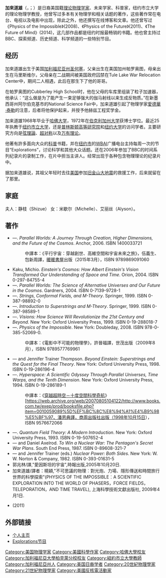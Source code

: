 {{noteTA
|G1=IT
}}
{{Infobox Scientist
| name              = 加來道雄<br>Michio Kaku
| image             = Michio Kaku-cropped.jpg
| caption =加来道雄，2012年
| birth_date        = {{birth date and age|1947|01|24}} 
| birth_place       = {{USA}}[[加利福尼亚州|加利福尼亚州]][[圣何塞_(加利福尼亚州)|圣何塞]]
| residence         = {{USA}}[[纽约州|纽约州]][[纽约市|纽约市]]
| nationality       = {{USA}}
| field             = [[理论物理|理论物理]] 
| work_institutions = [[纽约市立大学|纽约市立大学]] 
| alma_mater        = [[哈佛大学|哈佛大学]]<br />[[加州大学柏克萊分校|加州大学柏克萊分校]]
| doctoral_advisor  = [[斯坦利·曼德尔施塔姆|斯坦利·曼德尔施塔姆]]
| doctoral_students = 
| known_for         = [[弦理论|弦理论]]
| prizes            = 
| footnotes         = 
}}
{{japanese|japanese=加來 道雄|kana=かく みちお|romaji=Kaku Michio}}

'''加來道雄'''（{{lang-ja|'''ミチオ・カク'''}}，{{lang-en|'''Michio Kaku'''}}；{{bd|1947年|1月24日||}}）是日裔美国籍[[理論物理|理论物理学家]]、未来学家、科普家，纽约市立大学的理论物理学教授，他曾写过多本有关物理学和相关话题的著作，这些著作常在电台、电视以及电影中出现，除此之外，他还撰写在线博客和文章。他还曾写过《Physics of the Impossible》(2008)、《Physics of the Future》(2011)、《The Future of Mind》(2014)，这几部作品都是纽约时报最畅销的书籍。他也曾主持过BBC、探索频道、历史频道、科学频道的一些特别节目。

== 经历 ==
加來道雄出生于美国[[加利福尼亚州|加利福尼亚州]][[圣何塞_(加利福尼亚州)|圣何塞]]，父亲出生在美国加州帕罗奥图，母亲出生在马里斯维尔，父母亲在二战期间被美国政府囚禁在Tule Lake War Relocation Center中，期间二人相遇，此后在那生下了他的哥哥。

在帕罗奥图的Cubberley High School时，他在父母的车库里组装了粒子加速器，他承认：“这么做是为了能产生一束足够强大的伽马射线以来生成反物质。”在新墨西哥州阿尔伯克基市的National Science Fair中，加来道雄引起了物理学家[[愛德華·泰勒|愛德華·泰勒]]的注意，后者将他保护起来，并授予他赫兹工程奖学金。

加来道雄1968年毕业于[[哈佛大学|哈佛大学]]，1972年在[[伯克利加州大学|伯克利加州大学]]获博士学位。最近25年执教于[[纽约市立大学|纽约市立大学]]，还是[[普林斯顿高等研究院|普林斯顿高等研究院]]和[[纽约大学|纽约大学]]的访问学者。主要研究方向是[[弦理論|弦理論]]、[[超对称|超对称]]以及[[万有理论|万有理论]]。

他著有許多面向大众的[[科普|科普]]书籍，并在[[纽约市|纽约市]]的[[WBAI|WBAI]]广播电台主持每周一次的节目“Explorations”，讨论科学和其他大众话题。还在2006年参加了BBC的时间系列纪录片的录制工作，在片中担当主讲人。经常出现于各种包含物理理论的纪录片中。

据加来道雄说，其祖父年轻时去往[[美国|美国]]参加[[1906年舊金山大地震|旧金山大地震]]的救援工作，后来就留在了那里。

==家庭==
夫人：静枝（Shizue）  女：米歇尔（Michelle）、艾丽丝（Alyson）。

== 著作 ==
{{refbegin|2}}
* —. ''Parallel Worlds: A Journey Through Creation, Higher Dimensions, and the Future of the Cosmos''. Anchor, 2006. ISBN 1400033721
*: 中譯本：《平行宇宙：穿越創世、高維空間和宇宙未來之旅》，伍義生、包新周譯，[[暖暖書屋|暖暖書屋]]出版（2015年3月），ISBN 9789869091060
* Kaku, Michio. ''Einstein's Cosmos: How Albert Einstein's Vision Transformed Our Understanding of Space and Time''. Orion, 2004. ISBN 0-297-84755-4
* —. ''Parallel Worlds: The Science of Alternative Universes and Our Future in the Cosmos''. Gardners, 2004. ISBN 0-7139-9728-1
* —. ''Strings, Conformal Fields, and M-Theory''. Springer, 1999. ISBN 0-387-98892-0
* —. ''Introduction to Superstrings and M-Theory''. Springer, 1999. ISBN 0-387-98589-1
* —. ''Visions: How Science Will Revolutionize the 21st Century and Beyond''. New York: Oxford University Press, 1999. ISBN 0-19-288018-7
* —. ''Physics of the Impossible''. New York: Doubleday, 2008. ISBN 978-0-385-52069-0.
*: 中譯本：《電影中不可能的物理學》，許晉福譯，世茂出版（2009年8月），ISBN 9789577769961
* — and Jennifer Trainer Thompson. ''Beyond Einstein: Superstrings and the Quest for the Final Theory''. New York: Oxford University Press, 1998. ISBN 0-19-286196-4
* —. ''Hyperspace: A Scientific Odyssey Through Parallel Universes, Time Warps, and the Tenth Dimension''. New York: Oxford University Press, 1994. ISBN 0-19-286189-1
*: 中譯本：《[[穿越超時空|穿越超時空－十度空間科學奇航]]》[https://web.archive.org/web/20070805104122/http://www.books.com.tw/exep/prod/booksfile.php?item=0010059089%5D%EF%BC%8C%E8%94%A1%E4%B9%98%E5%BF%97、潘恩典譯，商周出版社出版（1998年10月15日），ISBN 9576672066
* —. ''Quantum Field Theory: A Modern Introduction''. New York: Oxford University Press, 1993. ISBN 0-19-507652-4
* — and Daniel Axelrod. ''To Win a Nuclear War: The Pentagon's Secret War Plans''. South End Press, 1987. ISBN 0-89608-321-7
* — and Jennifer Trainer (eds.) ''Nuclear Power: Both Sides''. New York: W. W. Norton & Company, 1982. ISBN 0-393-01631-5
*郭兆林/譯,"愛因斯坦的宇宙",時報出版,2005年10月20日.
*加來道雄/譯者：曉穎,"不可思議的物理︰對光炮、力場、隱形傳送和時間旅行世界的科學探索"(PHYSICS OF THE IMPOSSIBLE︰A SCIENTIFIC EXPLORATION INTO THE WORLD OF PHASERS，FORCE FIELDS，TELEPORATION，AND TIME TRAVEL), 上海科學技術文獻出版社, 2009年4月1日.
*{{le|2100科技大未來：從現在到2100年，科技將如何改變我們的生活|Physics of the Future}}(2011)
{{refend}}

== 外部链接 ==
* [http://www.mkaku.org/ 个人主页]{{Wayback|url=http://www.mkaku.org/ |date=20061114012929 }}
* [https://web.archive.org/web/20061001213002/http://www.kpfa.org/1pro_bio/1b_explo.htm Explorations节目]

{{弦理论}}
{{Michio Kaku}}

{{Authority control}}
{{DEFAULTSORT: Kaku, Michio}}
[[Category:美国物理学家|Category:美国物理学家]]
[[Category:美國科學作家|Category:美國科學作家]]
[[Category:哈佛大學校友|Category:哈佛大學校友]]
[[Category:加利福尼亞大學柏克萊分校校友|Category:加利福尼亞大學柏克萊分校校友]]
[[Category:紐約市立大學教師|Category:紐約市立大學教師]]
[[Category:加利福尼亞州人|Category:加利福尼亞州人]]
[[Category:美国日裔学者|Category:美国日裔学者]]
[[Category:20世紀物理學家|Category:20世紀物理學家]]
[[Category:21世紀物理學家|Category:21世紀物理學家]]
[[Category:美國反核電活動家|Category:美國反核電活動家]]